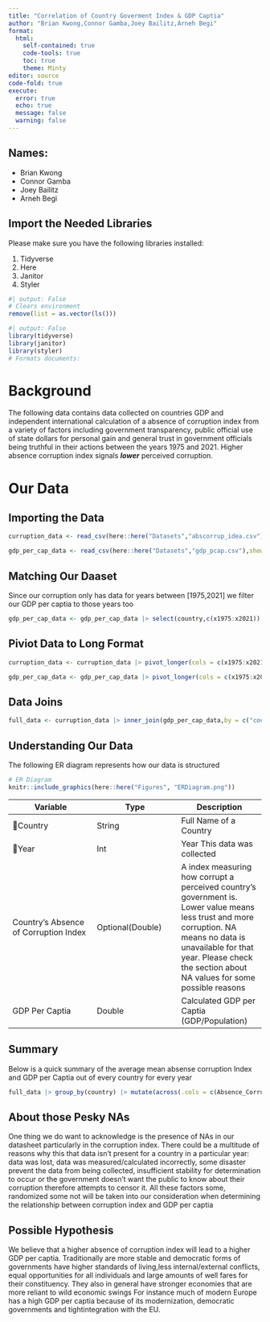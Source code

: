 ```yaml
---
title: "Correlation of Country Goverment Index & GDP Captia"
author: "Brian Kwong,Connor Gamba,Joey Bailitz,Arneh Begi"
format: 
  html:
    self-contained: true
    code-tools: true
    toc: true
    theme: Minty
editor: source
code-fold: true
execute: 
  error: true
  echo: true
  message: false
  warning: false
---
```


## Names:
  * Brian Kwong
  * Connor Gamba
  * Joey Bailitz
  * Arneh Begi

## Import the Needed Libraries

Please make sure you have the following libraries installed:

  1. Tidyverse
  2. Here 
  3. Janitor 
  4. Styler 
  

```r
#| output: False
# Clears environment
remove(list = as.vector(ls()))

#| output: False
library(tidyverse)
library(janitor)
library(styler)
# Formats documents:

```

# Background 

The following data contains data collected on countries GDP and independent international calculation of a absence of corruption index from a variety of factors including government transparency, public official use of state dollars for personal gain and general trust in government officials being truthful in their actions between the years 1975 and 2021.  Higher absence corruption index signals ***lower*** perceived corruption.

# Our Data
## Importing the Data

```r
curruption_data <- read_csv(here::here("Datasets","abscorrup_idea.csv"),show_col_types = FALSE) |> janitor::clean_names()

gdp_per_cap_data <- read_csv(here::here("Datasets","gdp_pcap.csv"),show_col_types = FALSE) |> janitor::clean_names()
```


## Matching Our Daaset
Since our corruption only has data for years between [1975,2021] we filter our GDP per captia to those years too

```r
gdp_per_cap_data <- gdp_per_cap_data |> select(country,c(x1975:x2021))
```


## Piviot Data to Long Format

```r
curruption_data <- curruption_data |> pivot_longer(cols = c(x1975:x2021),names_to = "Year",values_to = "Absence_Corruption_Index") |> mutate(Absence_Corruption_Index = as.numeric(Absence_Corruption_Index))

gdp_per_cap_data <- gdp_per_cap_data |> pivot_longer(cols = c(x1975:x2021),names_to = "Year",values_to = "GDP_Per_Capita") |> mutate(GDP_Per_Capita = str_replace_all(GDP_Per_Capita,"k","000")) |> mutate(GDP_Per_Capita = as.numeric(GDP_Per_Capita))
```


## Data Joins

```r
full_data <- curruption_data |> inner_join(gdp_per_cap_data,by = c("country","Year"))
```

## Understanding Our Data

The following ER diagram represents how our data is structured

```r
# ER Diagram
knitr::include_graphics(here::here("Figures", "ERDiagram.png"))
```

| Variable | Type | Description |
|--|--|--|
| 🔑Country | String | Full Name of a Country |
| 🔑Year | Int | Year This data was collected
| Country's Absence of Corruption Index | Optional(Double) | A index measuring how corrupt a perceived country's government is.  Lower value means less trust and more corruption.  NA means no data is unavailable for that year.  Please check the section about NA values for some possible reasons |
| GDP Per Captia | Double | Calculated GDP per Captia (GDP/Population)

## Summary

Below is a quick summary of the average mean absense corruption Index and GDP per Captia out of every country for every year
```r
full_data |> group_by(country) |> mutate(across(.cols = c(Absence_Corruption_Index,GDP_Per_Capita),.fns = ~mean(.x,na.rm = TRUE))) |> group_by(Year) |> summary(across(.cols = c(Absence_Corruption_Index,GDP_Per_Capita),.fns = ~mean(.x,na.rm = TRUE)))
```
## About those Pesky NAs
One thing we do want to acknowledge is the presence of NAs in our datasheet particularly in the corruption index.  There could be a multitude of reasons why this that data isn't present for a country in a particular year: data was lost, data was measured/calculated incorrectly, some disaster prevent the data from being collected, insufficient stability for determination to occur or the government doesn't want the public to know about their corruption therefore attempts to censor it.  All these factors some, randomized some not will be taken into our consideration when determining the relationship between corruption index and GDP per captia

## Possible Hypothesis 
We believe that a higher absence of corruption index will lead to a higher GDP per captia.  Traditionally are more stable and democratic forms of governments have higher standards of living,less internal/external conflicts, equal opportunities for all individuals and large amounts of well fares for their constituency.  They also in general have stronger economies that are more reliant to wild economic swings  For instance much of modern Europe has a high GDP per captia because of its modernization, democratic governments and tightintegration with the EU.